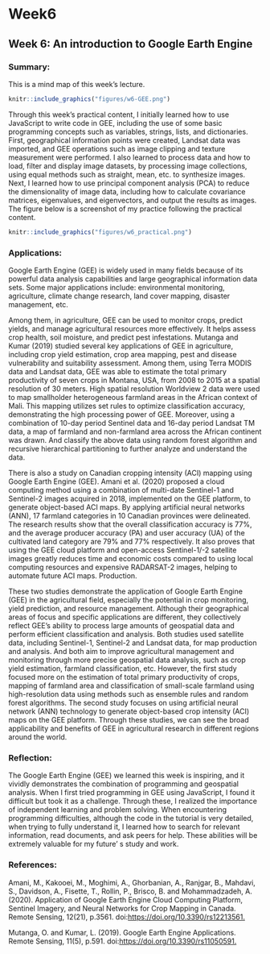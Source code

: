 # Week6

## Week 6: An introduction to Google Earth Engine

### Summary:

This is a mind map of this week's lecture.

```r
knitr::include_graphics("figures/w6-GEE.png")
```

Through this week's practical content, I initially learned how to use JavaScript to write code in GEE, including the use of some basic programming concepts such as variables, strings, lists, and dictionaries. First, geographical information points were created, Landsat data was imported, and GEE operations such as image clipping and texture measurement were performed. I also learned to process data and how to load, filter and display image datasets, by processing image collections, using equal methods such as straight, mean, etc. to synthesize images. Next, I learned how to use principal component analysis (PCA) to reduce the dimensionality of image data, including how to calculate covariance matrices, eigenvalues, and eigenvectors, and output the results as images. The figure below is a screenshot of my practice following the practical content.

```r
knitr::include_graphics("figures/w6_practical.png")
```

### Applications:

Google Earth Engine (GEE) is widely used in many fields because of its powerful data analysis capabilities and large geographical information data sets. Some major applications include: environmental monitoring, agriculture, climate change research, land cover mapping, disaster management, etc.

Among them, in agriculture, GEE can be used to monitor crops, predict yields, and manage agricultural resources more effectively. It helps assess crop health, soil moisture, and predict pest infestations. Mutanga and Kumar (2019) studied several key applications of GEE in agriculture, including crop yield estimation, crop area mapping, pest and disease vulnerability and suitability assessment. Among them, using Terra MODIS data and Landsat data, GEE was able to estimate the total primary productivity of seven crops in Montana, USA, from 2008 to 2015 at a spatial resolution of 30 meters. High spatial resolution Worldview 2 data were used to map smallholder heterogeneous farmland areas in the African context of Mali. This mapping utilizes set rules to optimize classification accuracy, demonstrating the high processing power of GEE. Moreover, using a combination of 10-day period Sentinel data and 16-day period Landsat TM data, a map of farmland and non-farmland area across the African continent was drawn. And classify the above data using random forest algorithm and recursive hierarchical partitioning to further analyze and understand the data.

There is also a study on Canadian cropping intensity (ACI) mapping using Google Earth Engine (GEE). Amani et al. (2020) proposed a cloud computing method using a combination of multi-date Sentinel-1 and Sentinel-2 images acquired in 2018, implemented on the GEE platform, to generate object-based ACI maps. By applying artificial neural networks (ANN), 17 farmland categories in 10 Canadian provinces were delineated. The research results show that the overall classification accuracy is 77%, and the average producer accuracy (PA) and user accuracy (UA) of the cultivated land category are 79% and 77% respectively. It also proves that using the GEE cloud platform and open-access Sentinel-1/-2 satellite images greatly reduces time and economic costs compared to using local computing resources and expensive RADARSAT-2 images, helping to automate future ACI maps. Production.

These two studies demonstrate the application of Google Earth Engine (GEE) in the agricultural field, especially the potential in crop monitoring, yield prediction, and resource management. Although their geographical areas of focus and specific applications are different, they collectively reflect GEE's ability to process large amounts of geospatial data and perform efficient classification and analysis. Both studies used satellite data, including Sentinel-1, Sentinel-2 and Landsat data, for map production and analysis. And both aim to improve agricultural management and monitoring through more precise geospatial data analysis, such as crop yield estimation, farmland classification, etc. However, the first study focused more on the estimation of total primary productivity of crops, mapping of farmland area and classification of small-scale farmland using high-resolution data using methods such as ensemble rules and random forest algorithms. The second study focuses on using artificial neural network (ANN) technology to generate object-based crop intensity (ACI) maps on the GEE platform. Through these studies, we can see the broad applicability and benefits of GEE in agricultural research in different regions around the world.

### Reflection:

The Google Earth Engine (GEE) we learned this week is inspiring, and it vividly demonstrates the combination of programming and geospatial analysis. When I first tried programming in GEE using JavaScript, I found it difficult but took it as a challenge. Through these, I realized the importance of independent learning and problem solving. When encountering programming difficulties, although the code in the tutorial is very detailed, when trying to fully understand it, I learned how to search for relevant information, read documents, and ask peers for help. These abilities will be extremely valuable for my future' s study and work.

### References:

Amani, M., Kakooei, M., Moghimi, A., Ghorbanian, A., Ranjgar, B., Mahdavi, S., Davidson, A., Fisette, T., Rollin, P., Brisco, B. and Mohammadzadeh, A. (2020). Application of Google Earth Engine Cloud Computing Platform, Sentinel Imagery, and Neural Networks for Crop Mapping in Canada. Remote Sensing, 12(21), p.3561. doi:<https://doi.org/10.3390/rs12213561.>

Mutanga, O. and Kumar, L. (2019). Google Earth Engine Applications. Remote Sensing, 11(5), p.591. doi:<https://doi.org/10.3390/rs11050591.>
